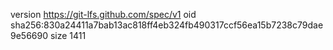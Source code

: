 version https://git-lfs.github.com/spec/v1
oid sha256:830a24411a7bab13ac818ff4eb324fb490317ccf56ea15b7238c79dae9e56690
size 1411
